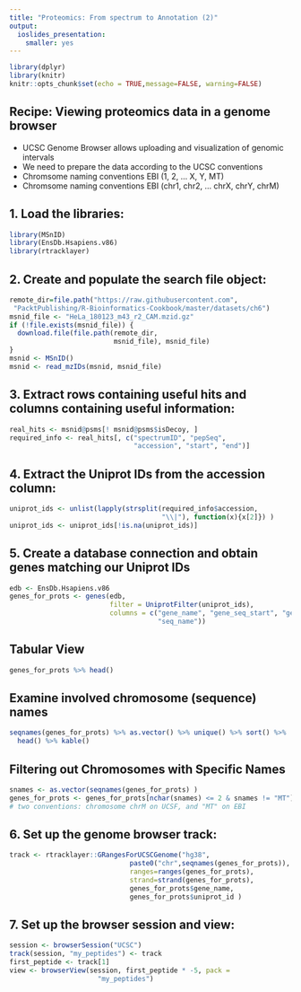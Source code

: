 ```yaml
---
title: "Proteomics: From spectrum to Annotation (2)"
output:
  ioslides_presentation:
    smaller: yes
---
```


  
```r
library(dplyr)
library(knitr)
knitr::opts_chunk$set(echo = TRUE,message=FALSE, warning=FALSE)
```


## Recipe: Viewing proteomics data in a genome browser

* UCSC Genome Browser allows uploading and visualization of genomic intervals
* We need to prepare the data according to the UCSC conventions
* Chromsome naming conventions EBI (1, 2, ... X, Y, MT)
* Chromsome naming conventions EBI (chr1, chr2, ... chrX, chrY, chrM)

## 1. Load the libraries:

```r
library(MSnID)
library(EnsDb.Hsapiens.v86)
library(rtracklayer)

```

## 2. Create and populate the search file object: 

```r
remote_dir=file.path("https://raw.githubusercontent.com",
 "PacktPublishing/R-Bioinformatics-Cookbook/master/datasets/ch6")
msnid_file <- "HeLa_180123_m43_r2_CAM.mzid.gz"
if (!file.exists(msnid_file)) {
  download.file(file.path(remote_dir,
                          msnid_file), msnid_file)
}
msnid <- MSnID()
msnid <- read_mzIDs(msnid, msnid_file)
```

## 3. Extract rows containing useful hits and columns containing useful information:

```r
real_hits <- msnid@psms[! msnid@psms$isDecoy, ]
required_info <- real_hits[, c("spectrumID", "pepSeq",
                               "accession", "start", "end")]
```

## 4. Extract the Uniprot IDs from the accession column: 

```r
uniprot_ids <- unlist(lapply(strsplit(required_info$accession,
                                      "\\|"), function(x){x[2]}) )
uniprot_ids <- uniprot_ids[!is.na(uniprot_ids)]

```

## 5. Create a database connection and obtain genes matching our Uniprot IDs

```r
edb <- EnsDb.Hsapiens.v86
genes_for_prots <- genes(edb,
                         filter = UniprotFilter(uniprot_ids),
                         columns = c("gene_name", "gene_seq_start", "gene_seq_end",
                                     "seq_name"))
```

## Tabular View

```r
genes_for_prots %>% head()
```

## Examine involved chromosome (sequence) names

```r
seqnames(genes_for_prots) %>% as.vector() %>% unique() %>% sort() %>%
  head() %>% kable()
```

## Filtering out Chromosomes with Specific Names

```r
snames <- as.vector(seqnames(genes_for_prots) )
genes_for_prots <- genes_for_prots[nchar(snames) <= 2 & snames != "MT"] # like chr19 but not longer
# two conventions: chromosome chrM on UCSF, and "MT" on EBI

```

## 6. Set up the genome browser track: 

```r
track <- rtracklayer::GRangesForUCSCGenome("hg38",
                              paste0("chr",seqnames(genes_for_prots)),
                              ranges=ranges(genes_for_prots),
                              strand=strand(genes_for_prots),
                              genes_for_prots$gene_name,
                              genes_for_prots$uniprot_id )
```

## 7. Set up the browser session and view:

```r
session <- browserSession("UCSC")
track(session, "my_peptides") <- track
first_peptide <- track[1]
view <- browserView(session, first_peptide * -5, pack =
                      "my_peptides")
```
